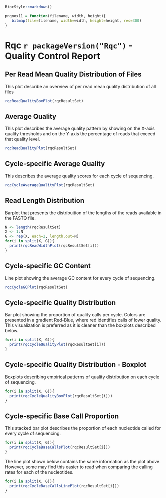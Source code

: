 ```r
BiocStyle::markdown()
```
```r
pngnox11 = function(filename, width, height){
   bitmap(file=filename, width=width, height=height, res=300)
}
```

# Rqc `r packageVersion("Rqc")` - Quality Control Report

## Per Read Mean Quality Distribution of Files
This plot describe an overview of per read mean quality distribution of all files
```r
rqcReadQualityBoxPlot(rqcResultSet)
```


## Average Quality
This plot describes the average quality pattern by showing on the
X-axis quality thresholds and on the Y-axis the percentage of reads
that exceed that quality level.
```r
rqcReadQualityPlot(rqcResultSet)
```

## Cycle-specific Average Quality
This describes the average quality scores for each cycle of sequencing.
```r
rqcCycleAverageQualityPlot(rqcResultSet)
```

## Read Length Distribution
Barplot that presents the distribuition of the lengths of the reads available in the FASTQ file.
```r
N <- length(rqcResultSet)
X <- 1:N
G <- rep(X, each=2, length.out=N)
for(i in split(X, G)){
  print(rqcReadWidthPlot(rqcResultSet[i]))
}
```

## Cycle-specific GC Content
Line plot showing the average GC content for every cycle of sequencing.
```r
rqcCycleGCPlot(rqcResultSet)
```

## Cycle-specific Quality Distribution
Bar plot showing the proportion of quality calls per cycle. Colors are
presented in a gradient Red-Blue, where red identifies calls of lower
quality. This visualization is preferred as it is cleaner than the
boxplots described below.
```r
for(i in split(X, G)){
  print(rqcCycleQualityPlot(rqcResultSet[i]))
}
```

## Cycle-specific Quality Distribution - Boxplot
Boxplots describing empirical patterns of quality distribution on each cycle of sequencing.
```r
for(i in split(X, G)){
  print(rqcCycleQualityBoxPlot(rqcResultSet[i]))
}
```

## Cycle-specific Base Call Proportion
This stacked bar plot describes the proportion of each nucleotide called for every cycle of sequencing.
```r
for(i in split(X, G)){
  print(rqcCycleBaseCallsPlot(rqcResultSet[i]))
}
```

The line plot shown below contains the same information as the plot
above. However, some may find this easier to read when comparing the
calling rates for each of the nucleotides.
```r
for(i in split(X, G)){
  print(rqcCycleBaseCallsLinePlot(rqcResultSet[i]))
}
```
